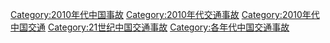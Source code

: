[[Category:2010年代中国事故|Category:2010年代中国事故]]
[[Category:2010年代交通事故|Category:2010年代交通事故]]
[[Category:2010年代中国交通|Category:2010年代中国交通]]
[[Category:21世纪中国交通事故|Category:21世纪中国交通事故]]
[[Category:各年代中国交通事故|Category:各年代中国交通事故]]